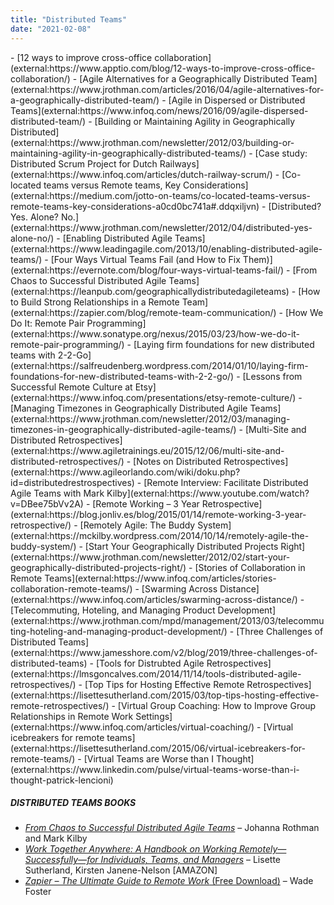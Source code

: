 ```yaml
---
title: "Distributed Teams"
date: "2021-02-08"
---
```


<HighlightBox heading="Resource Links" variant="resourceLinks">
- [12 ways to improve cross-office collaboration](external:https://www.apptio.com/blog/12-ways-to-improve-cross-office-collaboration/)
- [Agile Alternatives for a Geographically Distributed Team](external:https://www.jrothman.com/articles/2016/04/agile-alternatives-for-a-geographically-distributed-team/)
- [Agile in Dispersed or Distributed Teams](external:https://www.infoq.com/news/2016/09/agile-dispersed-distributed-team/)
- [Building or Maintaining Agility in Geographically Distributed](external:https://www.jrothman.com/newsletter/2012/03/building-or-maintaining-agility-in-geographically-distributed-teams/)
- [Case study: Distributed Scrum Project for Dutch Railways](external:https://www.infoq.com/articles/dutch-railway-scrum/)
- [Co-located teams versus Remote teams, Key Considerations](external:https://medium.com/jotto-on-teams/co-located-teams-versus-remote-teams-key-considerations-a0cd0bc741a#.ddqxiljvn)
- [Distributed? Yes. Alone? No.](external:https://www.jrothman.com/newsletter/2012/04/distributed-yes-alone-no/)
- [Enabling Distributed Agile Teams](external:https://www.leadingagile.com/2013/10/enabling-distributed-agile-teams/)
- [Four Ways Virtual Teams Fail (and How to Fix Them)](external:https://evernote.com/blog/four-ways-virtual-teams-fail/)
- [From Chaos to Successful Distributed Agile Teams](external:https://leanpub.com/geographicallydistributedagileteams)
- [How to Build Strong Relationships in a Remote Team](external:https://zapier.com/blog/remote-team-communication/)
- [How We Do It: Remote Pair Programming](external:https://www.sonatype.org/nexus/2015/03/23/how-we-do-it-remote-pair-programming/)
- [Laying firm foundations for new distributed teams with 2-2-Go](external:https://salfreudenberg.wordpress.com/2014/01/10/laying-firm-foundations-for-new-distributed-teams-with-2-2-go/)
- [Lessons from Successful Remote Culture at Etsy](external:https://www.infoq.com/presentations/etsy-remote-culture/)
- [Managing Timezones in Geographically Distributed Agile Teams](external:https://www.jrothman.com/newsletter/2012/03/managing-timezones-in-geographically-distributed-agile-teams/)
- [Multi-Site and Distributed Retrospectives](external:https://www.agiletrainings.eu/2015/12/06/multi-site-and-distributed-retrospectives/)
- [Notes on Distributed Retrospectives](external:https://www.agileorlando.com/wiki/doku.php?id=distributedrestrospectives)
- [Remote Interview: Facilitate Distributed Agile Teams with Mark Kilby](external:https://www.youtube.com/watch?v=DBee75bVv2A)
- [Remote Working – 3 Year Retrospective](external:https://blog.jonliv.es/blog/2015/01/14/remote-working-3-year-retrospective/)
- [Remotely Agile: The Buddy System](external:https://mckilby.wordpress.com/2014/10/14/remotely-agile-the-buddy-system/)
- [Start Your Geographically Distributed Projects Right](external:https://www.jrothman.com/newsletter/2012/02/start-your-geographically-distributed-projects-right/)
- [Stories of Collaboration in Remote Teams](external:https://www.infoq.com/articles/stories-collaboration-remote-teams/)
- [Swarming Across Distance](external:https://www.infoq.com/articles/swarming-across-distance/)
- [Telecommuting, Hoteling, and Managing Product Development](external:https://www.jrothman.com/mpd/management/2013/03/telecommuting-hoteling-and-managing-product-development/)
- [Three Challenges of Distributed Teams](external:https://www.jamesshore.com/v2/blog/2019/three-challenges-of-distributed-teams)
- [Tools for Distrubted Agile Retrospectives](external:https://lmsgoncalves.com/2014/11/14/tools-distributed-agile-retrospectives/)
- [Top Tips for Hosting Effective Remote Retrospectives](external:https://lisettesutherland.com/2015/03/top-tips-hosting-effective-remote-retrospectives/)
- [Virtual Group Coaching: How to Improve Group Relationships in Remote Work Settings](external:https://www.infoq.com/articles/virtual-coaching/)
- [Virtual icebreakers for remote teams](external:https://lisettesutherland.com/2015/06/virtual-icebreakers-for-remote-teams/)
- [Virtual Teams are Worse than I Thought](external:https://www.linkedin.com/pulse/virtual-teams-worse-than-i-thought-patrick-lencioni)

##### DISTRIBUTED TEAMS BOOKS

- [_From Chaos to Successful Distributed Agile Teams_](external:https://leanpub.com/geographicallydistributedagileteams) – Johanna Rothman and Mark Kilby
- _[Work Together Anywhere: A Handbook on Working Remotely—Successfully—for Individuals, Teams, and Managers](external:https://www.amazon.com/dp/B07C2TTZVG/&tag=notesfromatoo-20/&tag=notesfromatoo-20)_ – Lisette Sutherland, Kirsten Janene-Nelson \[AMAZON\]
- [_Zapier – The Ultimate Guide to Remote Work_ (Free Download)](external:https://zapier.com/learn/remote-work/) – Wade Foster
</HighlightBox>
